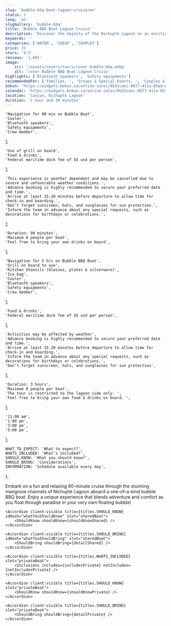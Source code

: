 ```yaml
---
slug: 'bubble-bbq-boat-lagoon-cruise/en'
status: 1
lang: 'en'
slugGallery: 'bubble-bbq'
title: 'Bubble BBQ Boat Lagoon Cruise'
description: 'Discover the majesty of the Nichupté Lagoon on an exciting hour and a half tour through its captivating mangrove channels. At Bubble BBQ Boats.'
keywords: ''
categories: ['WATER', 'CHEAP', 'COUPLES']
price: 35
stars: '4.5'
reviews: '1,602'
image:
    src: '/assets/covers/tours/cover-bubble-bbq.webp'
    alt: 'cover Bubble BBQ Boat Lagoon Cruise'
highlights: ['Bluetooth Speakers', 'Safety equipments']
recommendedFor: ['Families, ', 'Groups & Special Events, ', 'Couples & Romantic Celebrations']
bokun: 'https://widgets.bokun.io/online-sales/8b31caec-8877-411a-85ad-682828170619/experience/850596?partialView=1'
calendar: 'https://widgets.bokun.io/online-sales/8b31caec-8877-411a-85ad-682828170619/experience-calendar/850596'
location: 'Cancun, Nichupté Lagoon'
duration: '1 hour and 30 minutes'
---
```



    'Navigation for 90 min on Bubble Boat',
    'Cooler',
    'Bluetooth speakers',
    'Safety equipments',
    'Crew member',
];

    'Use of grill on board',
    'Food & drinks',
    'Federal maritime dock fee of $5 usd per person',
];

    'This experience is weather dependent and may be cancelled due to severe and unfavorable weather conditions.',
    'Advance booking is highly recommended to secure your preferred date and time.',
    'Arrive at least 15-20 minutes before departure to allow time for check-in and boarding.',
    'Don’t forget sunscreen, hats, and sunglasses for sun protection.',
    'Inform the team in advance about any special requests, such as decorations for birthdays or celebrations.',
];

    'Duration: 90 minutes',
    'Maximum 8 people per boat',
    'Feel free to bring your own drinks on board',
];

    'Navigation for 5 hrs on Bubble BBQ Boat',
    'Grill on board to use',
    'Kitchen Utensils (Glasses, plates & silverware)',
    'Ice bag',
    'Cooler',
    'Bluetooth speakers',
    'Safety equipments',
    'Crew member',
];

    'Food & drinks',
    'Federal maritime dock fee of $5 usd per person',
];

    'Activities may be affected by weather',
    'Advance booking is highly recommended to secure your preferred date and time.',
    'Arrive at least 15-20 minutes before departure to allow time for check-in and boarding.',
    'Inform the team in advance about any special requests, such as decorations for birthdays or celebrations.',
    'Don’t forget sunscreen, hats, and sunglasses for sun protection',
];

    'Duration: 3 hours',
    'Maximum 8 people per boat',
    'The tour is restricted to the lagoon side only. ',
    'Feel free to bring your own food & drinks on board. ',
];

    '11:00 am',
    '1:00 pm',
    '3:00 pm',
    '5:00 pm',
];

    WHAT_TO_EXPECT: 'What to expect?',
    WHATS_INCLUDED: 'What’s included?',
    SHOULD_KNOW: 'What you should know?',
    SHOULD_BRING: 'Considerations',
    INFORMATION: 'Schedule available every day',
};

<AdditionalInfo information={information} i18n={titles} />

<div id="whatToExpect">
    <TagP>Embark on a fun and relaxing 90-minute cruise through the stunning mangrove channels of Nichupté Lagoon aboard a one-of-a-kind bubble BBQ boat. Enjoy a unique experience that blends adventure and comfort as you float through paradise in your very own floating bubble! </TagP>
</div>

<TabsBubble client:visible lang={frontmatter.lang}>
    <Accordion client:visible title={titles.WHATS_INCLUDED} idHash="whatsIncluded" slot="sharedBoat">
        <Inclusions includes={includesShared} notIncludes={notIncludesShared} />
    </Accordion>

    <Accordion client:visible title={titles.SHOULD_KNOW} idHash="whatYouShouldKnow" slot="sharedBoat">
        <ShouldKnow shouldKnow={shouldKnowShared} />
    </Accordion>

    <Accordion client:visible title={titles.SHOULD_BRING} idHash="whatYouShouldBring" slot="sharedBoat">
        <ShouldBring shouldBring={detailShared} />
    </Accordion>

    <Accordion client:visible title={titles.WHATS_INCLUDED} slot="privateBoat">
        <Inclusions includes={includesPrivate} notIncludes={notIncludesPrivate} />
    </Accordion>

    <Accordion client:visible title={titles.SHOULD_KNOW} slot="privateBoat">
        <ShouldKnow shouldKnow={shouldKnowPrivate} />
    </Accordion>

    <Accordion client:visible title={titles.SHOULD_BRING} slot="privateBoat">
        <ShouldBring shouldBring={detailPrivate} />
    </Accordion>
</TabsBubble>